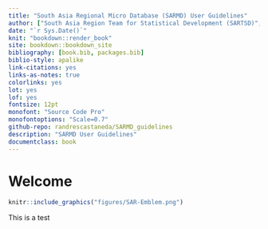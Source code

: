 ---
title: "South Asia Regional Micro Database (SARMD) User Guidelines" 
author: ["South Asia Region Team for Statistical Development (SARTSD)", "R.Andres Castaneda", "Jayne Junqsun Yoo", "Francisco Javier Parada Gomez Urquiza"]
date: "`r Sys.Date()`" 
knit: "bookdown::render_book"
site: bookdown::bookdown_site 
bibliography: [book.bib, packages.bib] 
biblio-style: apalike 
link-citations: yes
links-as-notes: true
colorlinks: yes
lot: yes
lof: yes
fontsize: 12pt
monofont: "Source Code Pro" 
monofontoptions: "Scale=0.7" 
github-repo: randrescastaneda/SARMD_guidelines
description: "SARMD User Guidelines" 
documentclass: book 
---

# Welcome {-} 

```{r echo=FALSE}
knitr::include_graphics("figures/SAR-Emblem.png")
```

This is a test
